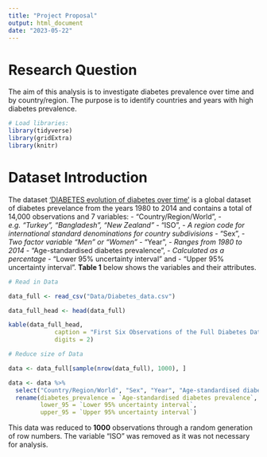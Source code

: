 ```yaml
---
title: "Project Proposal"
output: html_document
date: "2023-05-22"
---
```



# Research Question

The aim of this analysis is to investigate diabetes prevalence over time and by country/region. The purpose is to identify countries and years with high diabetes prevalence. 


```r
# Load libraries:
library(tidyverse)
library(gridExtra)
library(knitr)
```

# Dataset Introduction 

The dataset ['DIABETES evolution of diabetes over time'](https://www.ncdrisc.org/data-downloads-diabetes.html) is a global dataset of diabetes prevelance from the years 1980 to 2014 and contains a total of 14,000 observations and 7 variables: 
- "Country/Region/World", 
        - *e.g. "Turkey",  "Bangladesh", "New Zealand"*
- "ISO", 
    - *A region code for international standard denominations for country subdivisions*
- "Sex", 
    - *Two factor variable "Men" or "Women"*
- "Year", 
    - *Ranges from 1980 to 2014*
- "Age-standardised diabetes prevalence", 
    - *Calculated as a percentage*
- "Lower 95% uncertainty interval" and 
- "Upper 95% uncertainty interval". 
**Table 1** below shows the variables and their attributes. 


```r
# Read in Data 

data_full <- read_csv("Data/Diabetes_data.csv")

data_full_head <- head(data_full)

kable(data_full_head, 
             caption = "First Six Observations of the Full Diabetes Dataset",
             digits = 2)

# Reduce size of Data 

data <- data_full[sample(nrow(data_full), 1000), ] 

data <- data %>%
  select("Country/Region/World", "Sex", "Year", "Age-standardised diabetes prevalence", "Lower 95% uncertainty interval", "Upper 95% uncertainty interval") %>%
  rename(diabetes_prevalence = `Age-standardised diabetes prevalence`, 
         lower_95 = `Lower 95% uncertainty interval`, 
         upper_95 = `Upper 95% uncertainty interval`)
```


This data was reduced to **1000** observations through a random generation of row numbers. The variable "ISO" was removed as it was not necessary for analysis. 